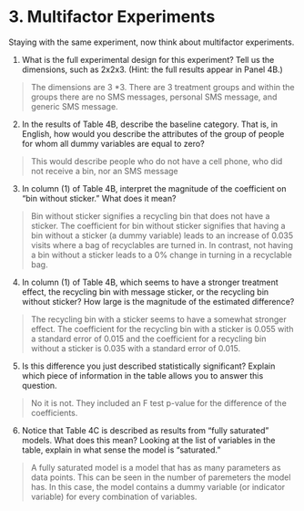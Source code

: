 # 3. Multifactor Experiments 

Staying with the same experiment, now think about multifactor experiments. 

1. What is the full experimental design for this experiment?  Tell us the dimensions, such as 2x2x3.  (Hint: the full results appear in Panel 4B.)

> The dimensions are 3 *3. There are 3 treatment groups and within the groups there are no SMS messages, personal SMS message, and generic SMS message. 


2. In the results of Table 4B, describe the baseline category. That is, in English, how would you describe the attributes of the group of people for whom all dummy variables are equal to zero?

> This would describe people who do not have a cell phone, who did not receive a bin, nor an SMS message

3. In column (1) of Table 4B, interpret the magnitude of the coefficient on "bin without sticker."  What does it mean?

> Bin without sticker signifies a recycling bin that does not have a sticker. The coefficient for bin without sticker signifies that having a bin without a sticker (a dummy variable) leads to an increase of 0.035 visits where a bag of recyclables are turned in. In contrast, not having a bin without a sticker leads to a 0% change in turning in a recyclable bag. 

4. In column (1) of Table 4B, which seems to have a stronger treatment effect, the recycling bin with message sticker, or the recycling bin without sticker?  How large is the magnitude of the estimated difference?

> The recycling bin with a sticker seems to have a somewhat stronger effect. The coefficient for the recycling bin with a sticker is 0.055 with a standard error of 0.015 and the coefficient for a recycling bin without a sticker is 0.035 with a standard error of 0.015. 

5. Is this difference you just described statistically significant?  Explain which piece of information in the table allows you to answer this question.

> No it is not. They included an F test p-value for the difference of the coefficients. 

6. Notice that Table 4C is described as results from "fully saturated" models.  What does this mean?  Looking at the list of variables in the table, explain in what sense the model is "saturated."

> A fully saturated model is a model that has as many parameters as data points. This can be seen in the number of paremeters the model has. In this case, the model contains a dummy variable (or indicator variable) for every combination of variables.
